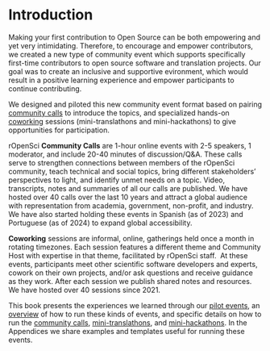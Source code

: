 # Introduction

Making your first contribution to Open Source can be both empowering and yet very intimidating.
Therefore, to encourage and empower contributors, we created a new type of community event which supports specifically first-time contributors to open source software and translation projects.
Our goal was to create an inclusive and supportive evironment, which would result in a positive learning experience and empower participants to continue contributing.

We designed and piloted this new community event format based on pairing 
[community calls](https://ropensci.org/commcalls) to introduce the topics, 
and specialized hands-on [coworking](https://ropensci.org/coworking) sessions (mini-translathons and mini-hackathons) to give opportunities for participation.

rOpenSci **Community Calls** are 1-hour online events with 2-5 speakers, 1 moderator, and include 20-40 minutes of discussion/Q&A.
These calls serve to strengthen connections between members of the rOpenSci community, teach technical and social topics, bring different stakeholders’ perspectives to light, and identify unmet needs on a topic.
Video, transcripts, notes and summaries of all our calls are published.
We have hosted over 40 calls over the last 10 years and attract a global audience with representation from academia, government, non-profit, and industry.
We have also started holding these events in Spanish (as of 2023) and Portuguese (as of 2024) to expand global accessibility.

**Coworking** sessions are informal, online, gatherings held once a month in rotating timezones. 
Each session features a different theme and Community Host with expertise in that theme, facilitated by rOpenSci staff. 
At these events, participants meet other scientific software developers and experts, cowork on their own projects, and/or ask questions and receive guidance as they work.
After each session we publish shared notes and resources.
We have hosted over 40 sessions since 2021.

This book presents the experiences we learned through our [pilot events](pilot.html), 
an [overview](event-overview.html) of how to run these kinds of events, 
and specific details on how to run the [community calls](commcall.html), 
[mini-translathons](translathon.html), and [mini-hackathons](hackathon.html).
In the Appendices we share examples and templates useful for running these events.  
